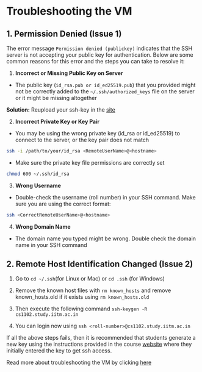 # Troubleshooting the VM

## 1. Permission Denied (Issue 1)

The error message `Permission denied (publickey)` indicates that the SSH server is not accepting your public key for authentication. Below are some common reasons for this error and the steps you can take to resolve it:

1. **Incorrect or Missing Public Key on Server**
- The public key (`id_rsa.pub or id_ed25519.pub`) that you provided might not be correctly added to the `~/.ssh/authorized_keys` file on the server or it might be missing altogether

**Solution:** Reupload your ssh-key in the <a target='_blank' href='https://cs1102.study.iitm.ac.in'>site</a>

2. **Incorrect Private Key or Key Pair**

- You may be using the wrong private key (id_rsa or id_ed25519) to connect to the server, or the key pair does not match

```bash
ssh -i /path/to/your/id_rsa <RemoteUserName>@<hostname>
```

- Make sure the private key file permissions are correctly set

```bash
chmod 600 ~/.ssh/id_rsa
```

3. **Wrong Username**

- Double-check the username (roll number) in your SSH command. Make sure you are using the correct format:

```bash
ssh <CorrectRemoteUserName>@<hostname>
```

4. **Wrong Domain Name**

- The domain name you typed might be wrong. Double check the domain name in your SSH command


## 2. Remote Host Identification Changed (Issue 2)

1. Go to `cd ~/.ssh`(for Linux or Mac) or `cd .ssh` (for Windows)

2. Remove the known host files with `rm known_hosts` and remove known_hosts.old if it exists using `rm known_hosts.old`

3. Then execute the following command `ssh-keygen -R cs1102.study.iitm.ac.in`

4. You can login now using `ssh <roll-number>@cs1102.study.iitm.ac.in`


::: {.callout-note}
If all the above steps fails, then it is recommended that students generate a new key using the instructions provided in the course <a target='_blank' href='https://cs1102.study.iitm.ac.in'>website</a> where they initially entered the key to get ssh access.
:::

:::{.callout icon="false"}
Read more about troubleshooting the VM by clicking <a target='_blank' href='https://docs.google.com/document/d/1nMY5q6tQJutAfcJqDrEq6zL_pYJ_EXyamuTmojh9jKg/edit?tab=t.0#heading=h.nn9l1bc1agw7'>here</a>
:::